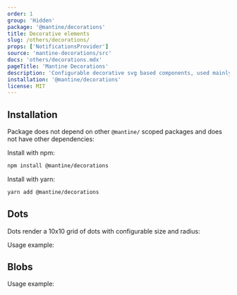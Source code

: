 ```yaml
---
order: 1
group: 'Hidden'
package: '@mantine/decorations'
title: Decorative elements
slug: /others/decorations/
props: ['NotificationsProvider']
source: 'mantine-decorations/src'
docs: 'others/decorations.mdx'
pageTitle: 'Mantine Decorations'
description: 'Configurable decorative svg based components, used mainly as backgrounds and page dividers'
installation: '@mantine/decorations'
license: MIT
---
```



## Installation

Package does not depend on other `@mantine/` scoped packages and does not have other dependencies:

Install with npm:

```sh
npm install @mantine/decorations
```

Install with yarn:

```sh
yarn add @mantine/decorations
```

## Dots

Dots render a 10x10 grid of dots with configurable size and radius:

<Demo data={DotsDemos.configurator} />

Usage example:

<HeroText />

## Blobs

<Demo data={BlobsDemos.usage} />

Usage example:

<FaqWithBg />
